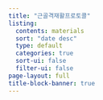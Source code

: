 ```yaml
---
title: "근골격재활프로토콜"
listing:
  contents: materials
  sort: "date desc"
  type: default
  categories: true
  sort-ui: false
  filter-ui: false
page-layout: full
title-block-banner: true
---
```

